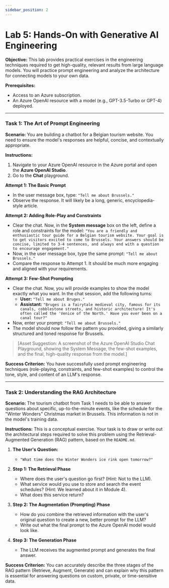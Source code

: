 ```yaml
---
sidebar_position: 2
---
```

# Lab 5: Hands-On with Generative AI Engineering

**Objective:** This lab provides practical exercises in the engineering techniques required to get high-quality, relevant results from large language models. You will practice prompt engineering and analyze the architecture for connecting models to your own data.

**Prerequisites:**
- Access to an Azure subscription.
- An Azure OpenAI resource with a model (e.g., GPT-3.5-Turbo or GPT-4) deployed.

---

### Task 1: The Art of Prompt Engineering

**Scenario:** You are building a chatbot for a Belgian tourism website. You need to ensure the model's responses are helpful, concise, and contextually appropriate.

**Instructions:**
1.  Navigate to your Azure OpenAI resource in the Azure portal and open the **Azure OpenAI Studio**.
2.  Go to the **Chat** playground.

**Attempt 1: The Basic Prompt**
- In the user message box, type: `"Tell me about Brussels."`
- Observe the response. It will likely be a long, generic, encyclopedia-style article.

**Attempt 2: Adding Role-Play and Constraints**
- Clear the chat. Now, in the **System message** box on the left, define a role and constraints for the model:
  `"You are a friendly and enthusiastic tour guide for a Belgian tourism website. Your goal is to get visitors excited to come to Brussels. Your answers should be concise, limited to 3-4 sentences, and always end with a question to encourage engagement."`
- Now, in the user message box, type the same prompt: `"Tell me about Brussels."`
- Compare the response to Attempt 1. It should be much more engaging and aligned with your requirements.

**Attempt 3: Few-Shot Prompting**
- Clear the chat. Now, you will provide examples to show the model exactly what you want. In the chat session, add the following turns:
  - **User:** `"Tell me about Bruges."`
  - **Assistant:** `"Bruges is a fairytale medieval city, famous for its canals, cobblestone streets, and historic architecture! It's often called the 'Venice of the North.' Have you ever been on a canal tour?"`
- Now, enter your prompt: `"Tell me about Brussels."`
- The model should now follow the pattern you provided, giving a similarly structured and toned response for Brussels.

> [Asset Suggestion: A screenshot of the Azure OpenAI Studio Chat Playground, showing the System Message, the few-shot examples, and the final, high-quality response from the model.]

**Success Criterion:** You have successfully used prompt engineering techniques (role-playing, constraints, and few-shot examples) to control the tone, style, and content of an LLM's response.

---

### Task 2: Understanding the RAG Architecture

**Scenario:** The tourism chatbot from Task 1 needs to be able to answer questions about specific, up-to-the-minute events, like the schedule for the "Winter Wonders" Christmas market in Brussels. This information is not in the model's training data.

**Instructions:**
This is a conceptual exercise. Your task is to draw or write out the architectural steps required to solve this problem using the Retrieval-Augmented Generation (RAG) pattern, based on the `README.md`.

1.  **The User's Question:**
    - `"What time does the Winter Wonders ice rink open tomorrow?"`

2.  **Step 1: The Retrieval Phase**
    - Where does the user's question go first? (Hint: Not to the LLM).
    - What service would you use to store and search the event schedules? (Hint: We learned about it in Module 4).
    - What does this service return?

3.  **Step 2: The Augmentation (Prompting) Phase**
    - How do you combine the retrieved information with the user's original question to create a new, better prompt for the LLM?
    - Write out what the final prompt to the Azure OpenAI model would look like.

4.  **Step 3: The Generation Phase**
    - The LLM receives the augmented prompt and generates the final answer.

**Success Criterion:** You can accurately describe the three stages of the RAG pattern (Retrieve, Augment, Generate) and can explain why this pattern is essential for answering questions on custom, private, or time-sensitive data.
